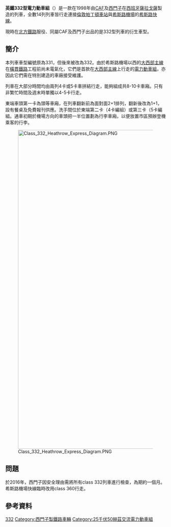 {{鐵路車輛
|車輛名稱     = 英鐵332型電力動車組
|公司色       = #BBBBCC
|標題色       = #532E63
|圖像         = 332002 at Paddington ABU.jpg
|pxl          = 300px
|圖像說明     = 一列332型列車在[[帕丁頓車站|帕丁頓車站]]等候開出
|圖像2        = 332008 A Standard Class TSO Interior.JPG
|圖像說明2    = 332型列車普通等車廂一景
|unit         = self
|製造商       = [[CAF|CAF]]、[[西門子|西門子]]{{r|s332}}
|原產國       = {{ESP}}[[沙拉哥薩|沙拉哥薩]]
|用戶         = [[希斯路快線|希斯路快線]]
|列車編組     = 一列 4或5節
|輛數         = 61（分成 14 列）
|製造年份     = 1998年
|車輛編號     = 332001─332014
|投入服務日期 = 1998年至今
|車輛重量     = 4編組列車：{{convert|188.4|t}}<br />5編組列車：{{convert|233.6|t}}
|編組載客量   = 4編組列車：175座位<br />5編組列車：239座位
|列車長度     = 駕駛卡：23740 mm；中間卡：23143 mm
|列車闊度     = 2750 mm
|列車高度     = 3700 mm
|營運最高速度 = {{convert|100|mph|0|abbr=on}}
|電動機功率   = {{convinfobox|1.4|MW||hp}}
|軌距         = 1,435毫米（[[標準軌|標準軌]]）
|車體物料 = [[鋁合金|鋁合金]]
|電化方式     = 25[[伏特|kV]][[高架電纜|架空電纜]][[交流電|交流電]]
|備註         =
}}

'''英鐵332型電力動車組'''（{{lang-en|British Rail Class 332}}）是一款在1998年由[[CAF|CAF]]及[[西門子|西門子]]在[[西班牙|西班牙]][[薩拉戈薩|薩拉戈薩]]製造的列車{{r|s332}}，全數14列列車皆行走連接[[倫敦|倫敦]][[帕丁頓車站|帕丁頓車站]]與[[希斯路機場|希斯路機場]]的[[希斯路快線|希斯路快線]]。

現時在[[北方鐵路|北方鐵路]]服役、同屬CAF及西門子出品的{{link-en|英鐵333型電力動車組|British Rail Class 333|333型列車}}是332型列車的衍生車型{{r|s333}}。

== 簡介 ==
本列車車型編號原為331{{r|rcatec}}{{rp|2}}，但後來被改為332。由於希斯路機場以西的[[大西部主線|大西部主線]]在[[橫貫鐵路|橫貫鐵路]]工程前尚未電氣化，它們是首款在[[大西部主線|大西部主線]]上行走的[[電力動車組|電力動車組]]，亦因此它們需在特別建造的車廠接受維護{{r|s332}}。

列車在大部分時間均由兩列4卡或5卡車拼結行走，能夠組成共8-10卡車廂。只有非繁忙時間及週末時單獨以4-5卡行走。

東端車頭第一卡為頭等車廂，在列車翻新前為面對面2+1排列，翻新後改為1+1，設有餐桌及免費報刊供應。洗手間位於東端第二卡（4卡編組）或第三卡（5卡編組。通車初期於機場方向的車頭把一半位置劃為行李車廂，以便放置市區預辦登機乘客的行李。

[[File:Class_332_Heathrow_Express_Diagram.PNG|1000px]]

== 問題 ==
於2016年，西門子因安全理由需將所有class 332列車進行檢查，為期約一個月。希斯路機場快線臨時改用class 360行走。

== 參考資料 ==
{{reflist|refs=
<ref name="rcatec">{{cite web|url=http://www.railway-centre.com/uploads/7/2/2/3/7223531/all_time_emu_classes.pdf|title=The All Time Guide to EMU Classifications|publisher=Railway Centre|accessdate=2015-10-07|language=en}}</ref>

<ref name="s332">{{cite web|url=http://w3.siemens.co.uk/mobility/uk/en/rail_solutions/Commuter_Regional/Service/Class332/Pages/train.aspx|title=Class 332|work=Rail Solutions|publisher=[[西門子|西門子]]|accessdate=2015-10-07|language=en}}</ref>
<ref name="s333">{{cite web|url=http://w3.siemens.co.uk/mobility/uk/en/rail_solutions/Commuter_Regional/Service/Class333/Pages/rail.aspx|title=Class 333|work=Rail Solutions|publisher=[[西門子|西門子]]|accessdate=2015-10-07|language=en}}</ref>
}}


{{英國電力動車組}}

{{DEFAULTSORT:British Rail Class 332}}
[[Category:英國電力動車組|332]]
[[Category:西門子製鐵路車輛|Category:西門子製鐵路車輛]]
[[Category:25千伏50赫茲交流電力動車組|Category:25千伏50赫茲交流電力動車組]]